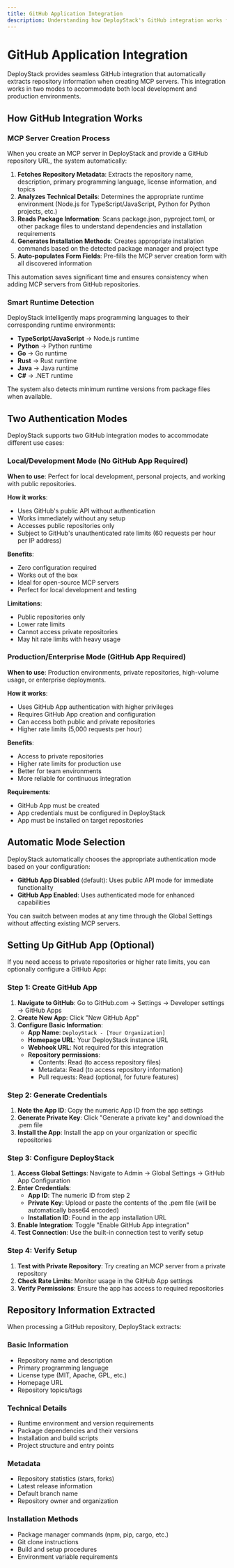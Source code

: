 ```yaml
---
title: GitHub Application Integration
description: Understanding how DeployStack's GitHub integration works for MCP server creation and repository information extraction.
---
```


# GitHub Application Integration

DeployStack provides seamless GitHub integration that automatically extracts repository information when creating MCP servers. This integration works in two modes to accommodate both local development and production environments.

## How GitHub Integration Works

### MCP Server Creation Process

When you create an MCP server in DeployStack and provide a GitHub repository URL, the system automatically:

1. **Fetches Repository Metadata**: Extracts the repository name, description, primary programming language, license information, and topics
2. **Analyzes Technical Details**: Determines the appropriate runtime environment (Node.js for TypeScript/JavaScript, Python for Python projects, etc.)
3. **Reads Package Information**: Scans package.json, pyproject.toml, or other package files to understand dependencies and installation requirements
4. **Generates Installation Methods**: Creates appropriate installation commands based on the detected package manager and project type
5. **Auto-populates Form Fields**: Pre-fills the MCP server creation form with all discovered information

This automation saves significant time and ensures consistency when adding MCP servers from GitHub repositories.

### Smart Runtime Detection

DeployStack intelligently maps programming languages to their corresponding runtime environments:

- **TypeScript/JavaScript** → Node.js runtime
- **Python** → Python runtime  
- **Go** → Go runtime
- **Rust** → Rust runtime
- **Java** → Java runtime
- **C#** → .NET runtime

The system also detects minimum runtime versions from package files when available.

## Two Authentication Modes

DeployStack supports two GitHub integration modes to accommodate different use cases:

### Local/Development Mode (No GitHub App Required)

**When to use**: Perfect for local development, personal projects, and working with public repositories.

**How it works**:
- Uses GitHub's public API without authentication
- Works immediately without any setup
- Accesses public repositories only
- Subject to GitHub's unauthenticated rate limits (60 requests per hour per IP address)

**Benefits**:
- Zero configuration required
- Works out of the box
- Ideal for open-source MCP servers
- Perfect for local development and testing

**Limitations**:
- Public repositories only
- Lower rate limits
- Cannot access private repositories
- May hit rate limits with heavy usage

### Production/Enterprise Mode (GitHub App Required)

**When to use**: Production environments, private repositories, high-volume usage, or enterprise deployments.

**How it works**:
- Uses GitHub App authentication with higher privileges
- Requires GitHub App creation and configuration
- Can access both public and private repositories
- Higher rate limits (5,000 requests per hour)

**Benefits**:
- Access to private repositories
- Higher rate limits for production use
- Better for team environments
- More reliable for continuous integration

**Requirements**:
- GitHub App must be created
- App credentials must be configured in DeployStack
- App must be installed on target repositories

## Automatic Mode Selection

DeployStack automatically chooses the appropriate authentication mode based on your configuration:

- **GitHub App Disabled** (default): Uses public API mode for immediate functionality
- **GitHub App Enabled**: Uses authenticated mode for enhanced capabilities

You can switch between modes at any time through the Global Settings without affecting existing MCP servers.

## Setting Up GitHub App (Optional)

If you need access to private repositories or higher rate limits, you can optionally configure a GitHub App:

### Step 1: Create GitHub App

1. **Navigate to GitHub**: Go to GitHub.com → Settings → Developer settings → GitHub Apps
2. **Create New App**: Click "New GitHub App"
3. **Configure Basic Information**:
   - **App Name**: `DeployStack - [Your Organization]`
   - **Homepage URL**: Your DeployStack instance URL
   - **Webhook URL**: Not required for this integration
   - **Repository permissions**: 
     - Contents: Read (to access repository files)
     - Metadata: Read (to access repository information)
     - Pull requests: Read (optional, for future features)

### Step 2: Generate Credentials

1. **Note the App ID**: Copy the numeric App ID from the app settings
2. **Generate Private Key**: Click "Generate a private key" and download the .pem file
3. **Install the App**: Install the app on your organization or specific repositories

### Step 3: Configure DeployStack

1. **Access Global Settings**: Navigate to Admin → Global Settings → GitHub App Configuration
2. **Enter Credentials**:
   - **App ID**: The numeric ID from step 2
   - **Private Key**: Upload or paste the contents of the .pem file (will be automatically base64 encoded)
   - **Installation ID**: Found in the app installation URL
3. **Enable Integration**: Toggle "Enable GitHub App integration"
4. **Test Connection**: Use the built-in connection test to verify setup

### Step 4: Verify Setup

1. **Test with Private Repository**: Try creating an MCP server from a private repository
2. **Check Rate Limits**: Monitor usage in the GitHub App settings
3. **Verify Permissions**: Ensure the app has access to required repositories

## Repository Information Extracted

When processing a GitHub repository, DeployStack extracts:

### Basic Information
- Repository name and description
- Primary programming language
- License type (MIT, Apache, GPL, etc.)
- Homepage URL
- Repository topics/tags

### Technical Details
- Runtime environment and version requirements
- Package dependencies and their versions
- Installation and build scripts
- Project structure and entry points

### Metadata
- Repository statistics (stars, forks)
- Latest release information
- Default branch name
- Repository owner and organization

### Installation Methods
- Package manager commands (npm, pip, cargo, etc.)
- Git clone instructions
- Build and setup procedures
- Environment variable requirements
